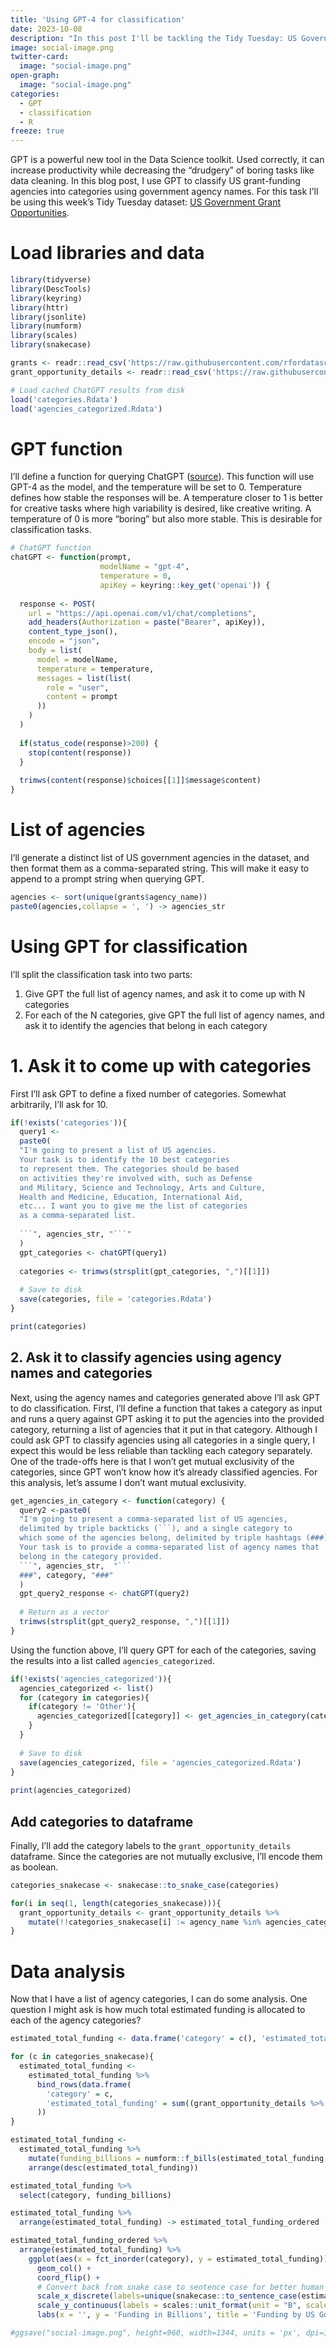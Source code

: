 ```yaml
---
title: 'Using GPT-4 for classification'
date: 2023-10-08
description: "In this post I'll be tackling the Tidy Tuesday: US Government Grant Opportunities dataset. I'll use GPT-4 to classify US grant-funding agencies into categories using government agency names. Then I'll summarize how much agencies in each category are estimated to be giving out through grants."
image: social-image.png
twitter-card:
  image: "social-image.png"
open-graph:
  image: "social-image.png"
categories:
  - GPT
  - classification
  - R
freeze: true
---
```


GPT is a powerful new tool in the Data Science toolkit. Used correctly, it can increase productivity while decreasing the "drudgery" of boring tasks like data cleaning. In this blog post, I use GPT to classify US grant-funding agencies into categories using government agency names. For this task I'll be using this week's Tidy Tuesday dataset: [US Government Grant Opportunities](https://github.com/rfordatascience/tidytuesday/blob/master/data/2023/2023-10-03/readme.md).

# Load libraries and data

```r
library(tidyverse)
library(DescTools)
library(keyring)
library(httr)
library(jsonlite)
library(numform)
library(scales)
library(snakecase)

grants <- readr::read_csv('https://raw.githubusercontent.com/rfordatascience/tidytuesday/master/data/2023/2023-10-03/grants.csv')
grant_opportunity_details <- readr::read_csv('https://raw.githubusercontent.com/rfordatascience/tidytuesday/master/data/2023/2023-10-03/grant_opportunity_details.csv')

# Load cached ChatGPT results from disk
load('categories.Rdata')
load('agencies_categorized.Rdata')
```

# GPT function

I'll define a function for querying ChatGPT ([source](https://www.listendata.com/2023/05/chatgpt-in-r.html)). This function will use GPT-4 as the model, and the temperature will be set to 0. Temperature defines how stable the responses will be. A temperature closer to 1 is better for creative tasks where high variability is desired, like creative writing. A temperature of 0 is more "boring" but also more stable. This is desirable for classification tasks.

```r
# ChatGPT function
chatGPT <- function(prompt, 
                    modelName = "gpt-4",
                    temperature = 0,
                    apiKey = keyring::key_get('openai')) {
  
  response <- POST(
    url = "https://api.openai.com/v1/chat/completions", 
    add_headers(Authorization = paste("Bearer", apiKey)),
    content_type_json(),
    encode = "json",
    body = list(
      model = modelName,
      temperature = temperature,
      messages = list(list(
        role = "user", 
        content = prompt
      ))
    )
  )
  
  if(status_code(response)>200) {
    stop(content(response))
  }
  
  trimws(content(response)$choices[[1]]$message$content)
}
```

# List of agencies

I'll generate a distinct list of US government agencies in the dataset, and then format them as a comma-separated string. This will make it easy to append to a prompt string when querying GPT.

```r
agencies <- sort(unique(grants$agency_name))
paste0(agencies,collapse = ', ') -> agencies_str
```

# Using GPT for classification

I'll split the classification task into two parts:

1. Give GPT the full list of agency names, and ask it to come up with N categories
2. For each of the N categories, give GPT the full list of agency names, and ask it to identify the agencies that belong in each category

# 1. Ask it to come up with categories

First I'll ask GPT to define a fixed number of categories. Somewhat arbitrarily, I'll ask for 10.

```r
if(!exists('categories')){
  query1 <- 
  paste0(
  "I'm going to present a list of US agencies. 
  Your task is to identify the 10 best categories 
  to represent them. The categories should be based 
  on activities they're involved with, such as Defense 
  and Military, Science and Technology, Arts and Culture, 
  Health and Medicine, Education, International Aid, 
  etc... I want you to give me the list of categories 
  as a comma-separated list.
  
  ```", agencies_str, "```"
  )
  gpt_categories <- chatGPT(query1)
  
  categories <- trimws(strsplit(gpt_categories, ",")[[1]])
  
  # Save to disk
  save(categories, file = 'categories.Rdata')
}

print(categories)
```

## 2. Ask it to classify agencies using agency names and categories

Next, using the agency names and categories generated above I'll ask GPT to do classification. First, I'll define a function that takes a category as input and runs a query against GPT asking it to put the agencies into the provided category, returning a list of agencies that it put in that category. Although I could ask GPT to classify agencies using all categories in a single query, I expect this would be less reliable than tackling each category separately. One of the trade-offs here is that I won't get mutual exclusivity of the categories, since GPT won't know how it's already classified agencies. For this analysis, let's assume I don't want mutual exclusivity.

```r
get_agencies_in_category <- function(category) {
  query2 <-paste0(
  "I'm going to present a comma-separated list of US agencies,
  delimited by triple backticks (```), and a single category to 
  which some of the agencies belong, delimited by triple hashtags (###). 
  Your task is to provide a comma-separated list of agency names that 
  belong in the category provided.
  ```", agencies_str,  "```
  ###", category, "###"
  )
  gpt_query2_response <- chatGPT(query2)
  
  # Return as a vector
  trimws(strsplit(gpt_query2_response, ",")[[1]])
}
```

Using the function above, I'll query GPT for each of the categories, saving the results into a list called `agencies_categorized`.

```r
if(!exists('agencies_categorized')){
  agencies_categorized <- list()
  for (category in categories){
    if(category != 'Other'){
      agencies_categorized[[category]] <- get_agencies_in_category(category) 
    }
  }
  
  # Save to disk
  save(agencies_categorized, file = 'agencies_categorized.Rdata')
}
  
print(agencies_categorized)
```

## Add categories to dataframe

Finally, I'll add the category labels to the `grant_opportunity_details` dataframe. Since the categories are not mutually exclusive, I'll encode them as boolean.

```r
categories_snakecase <- snakecase::to_snake_case(categories)

for(i in seq(1, length(categories_snakecase))){
  grant_opportunity_details <- grant_opportunity_details %>%
    mutate(!!categories_snakecase[i] := agency_name %in% agencies_categorized[i][[1]])
}
```

# Data analysis

Now that I have a list of agency categories, I can do some analysis. One question I might ask is how much total estimated funding is allocated to each of the agency categories?

```r
estimated_total_funding <- data.frame('category' = c(), 'estimated_total_funding' = c())

for (c in categories_snakecase){
  estimated_total_funding <-
    estimated_total_funding %>%
      bind_rows(data.frame(
        'category' = c,
        'estimated_total_funding' = sum((grant_opportunity_details %>% filter(!!sym(c)))$estimated_total_program_funding, na.rm=T)
      ))
}

estimated_total_funding <- 
  estimated_total_funding %>%
    mutate(funding_billions = numform::f_bills(estimated_total_funding, digits=-8)) %>%
    arrange(desc(estimated_total_funding))

estimated_total_funding %>%
  select(category, funding_billions)
```

```r
estimated_total_funding %>%
  arrange(estimated_total_funding) -> estimated_total_funding_ordered

estimated_total_funding_ordered %>%
  arrange(estimated_total_funding) %>%
    ggplot(aes(x = fct_inorder(category), y = estimated_total_funding)) +
      geom_col() +
      coord_flip() +
      # Convert back from snake case to sentence case for better human readability
      scale_x_discrete(labels=unique(snakecase::to_sentence_case(estimated_total_funding_ordered$category))) +
      scale_y_continuous(labels = scales::unit_format(unit = "B", scale = 1e-9)) +
      labs(x = '', y = 'Funding in Billions', title = 'Funding by US Government Agency Category')
```

```r
#ggsave("social-image.png", height=960, width=1344, units = 'px', dpi=150)
```

